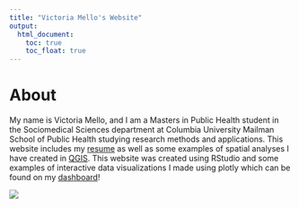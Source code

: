 ```yaml
---
title: "Victoria Mello's Website"
output: 
  html_document:
    toc: true
    toc_float: true
---
```


# About
My name is Victoria Mello, and I am a Masters in Public Health student in the Sociomedical Sciences department at Columbia University Mailman School of Public Health studying research methods and applications. This website includes my [resume](resume.html) as well as some examples of spatial analyses I have created in [QGIS](QGIS.html). This website was created using RStudio and some examples of interactive data visualizations I made using plotly which can be found on my [dashboard](dashboard.html)! 

![](images/gradpic.jpg)
